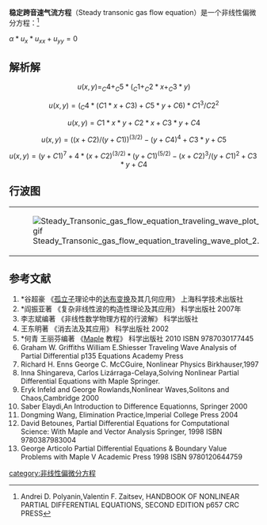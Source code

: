 '''稳定跨音速气流方程'''（Steady transonic gas flow equation）是一个非线性偏微分方程：<ref>Andrei D. Polyanin,Valentin F. Zaitsev, HANDBOOK OF NONLINEAR PARTIAL DIFFERENTIAL EQUATIONS, SECOND EDITION p657 CRC PRESS</ref>

<math>\alpha*u_{x}*u_{xx}+u_{yy}=0</math>

==解析解==
:<math>u(x, y) = _C4+_C5*(_C1+_C2*x+_C3*y)</math>
:<math>u(x,y)=(_C4*(C1*x+C3)+C5*y+C6)*C1^3/C2^2</math>
:<math>u(x,y)=C1*x*y+C2*x+C3*y+C4</math>
:<math>u(x,y)=((x+C2)/(y+C1))^(3/2)-(y+C4)^4+C3*y+C5</math>
:<math>u(x,y)=(y+C1)^7+4*(x+C2)^(3/2)*(y+C1)^(5/2)-(x+C2)^3/(y+C1)^2+C3*y+C4</math>

==行波图==
{|
|[[File:Steady_Transonic_gas_flow_equation_traveling_wave_plot_2.gif|thumb]]
|[[File:Steady_Transonic_gas_flow_equation_traveling_wave_plot_5.gif|thumb]]
|[[File:Steady_Transonic_gas_flow_equation_traveling_wave_plot_9.gif|thumb]]
|[[File:Steady_Transonic_gas_flow_equation_traveling_wave_plot_10.gif|thumb]]
|}

==参考文献==
<references/>
# *谷超豪 《[[孤立子|孤立子]]理论中的[[达布变换|达布变换]]及其几何应用》 上海科学技术出版社
# *阎振亚著 《复杂非线性波的构造性理论及其应用》 科学出版社 2007年
# 李志斌编著 《非线性数学物理方程的行波解》 科学出版社
#王东明著 《消去法及其应用》 科学出版社 2002
# *何青 王丽芬编著 《[[Maple|Maple]] 教程》 科学出版社 2010 ISBN 9787030177445
#Graham W. Griffiths William E.Shiesser Traveling Wave Analysis of Partial Differential p135 Equations Academy Press
# Richard H. Enns George C. McCGuire, Nonlinear Physics Birkhauser,1997
#Inna Shingareva, Carlos Lizárraga-Celaya,Solving Nonlinear Partial Differential Equations with Maple Springer.
#Eryk Infeld and George Rowlands,Nonlinear Waves,Solitons and Chaos,Cambridge 2000
#Saber Elaydi,An Introduction to Difference Equationns, Springer 2000
#Dongming Wang, Elimination Practice,Imperial College Press 2004
# David Betounes, Partial Differential Equations for Computational Science: With Maple and Vector Analysis Springer, 1998 ISBN 9780387983004
# George Articolo Partial Differential Equations & Boundary Value Problems with Maple V Academic Press 1998 ISBN 9780120644759

{{非线性偏微分方程}}
[[category:非线性偏微分方程|category:非线性偏微分方程]]
